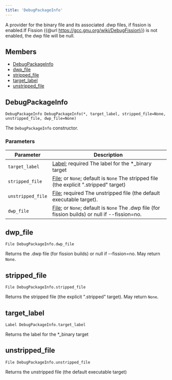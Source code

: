 ```yaml
---
title: 'DebugPackageInfo'
---
```



A provider for the binary file and its associated .dwp files, if fission is enabled.If Fission (\{@url https://gcc.gnu.org/wiki/DebugFission\}) is not enabled, the dwp file will be null.

## Members

* [DebugPackageInfo](#DebugPackageInfo)
* [dwp\_file](#dwp_file)
* [stripped\_file](#stripped_file)
* [target\_label](#target_label)
* [unstripped\_file](#unstripped_file)

## DebugPackageInfo

```
DebugPackageInfo DebugPackageInfo(*, target_label, stripped_file=None, unstripped_file, dwp_file=None)
```

The `DebugPackageInfo` constructor.

### Parameters

| Parameter | Description |
| --- | --- |
| `target_label` | [Label](../builtins/Label.mdx); required  The label for the \*\_binary target |
| `stripped_file` | [File](../builtins/File.mdx); or `None`; default is `None`  The stripped file (the explicit ".stripped" target) |
| `unstripped_file` | [File](../builtins/File.mdx); required  The unstripped file (the default executable target). |
| `dwp_file` | [File](../builtins/File.mdx); or `None`; default is `None`  The .dwp file (for fission builds) or null if --fission=no. |

## dwp\_file

```
File DebugPackageInfo.dwp_file
```

Returns the .dwp file (for fission builds) or null if --fission=no.
May return `None`.

## stripped\_file

```
File DebugPackageInfo.stripped_file
```

Returns the stripped file (the explicit ".stripped" target).
May return `None`.

## target\_label

```
Label DebugPackageInfo.target_label
```

Returns the label for the \*\_binary target

## unstripped\_file

```
File DebugPackageInfo.unstripped_file
```

Returns the unstripped file (the default executable target)